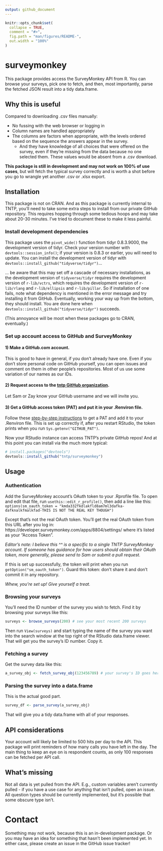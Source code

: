 ```yaml
---
output: github_document
---
```


<!-- README.md is generated from README.Rmd. Please edit that file -->

```r
knitr::opts_chunk$set(
  collapse = TRUE,
  comment = "#>",
  fig.path = "man/figures/README-",
  out.width = "100%"
)
```
# surveymonkey

<!-- badges: start -->
<!-- badges: end -->

This package provides access the SurveyMonkey API from R.  You can browse your surveys, pick one to fetch, and then, most importantly, parse the fetched JSON result into a tidy data.frame.

## Why this is useful

Compared to downloading .csv files manually:

- No fussing with the web browser or logging in
- Column names are handled appropriately
- The columns are factors when appropriate, with the levels ordered based on the sequence the answers appear in the survey.
  - And they have knowledge of all choices that were offered on the survey, even if they're missing from the data because no one selected them.  These values would be absent from a .csv download.

**This package is still in development and may not work on 100% of use cases**, but will fetch the typical survey correctly and is worth a shot before you go to wrangle yet another .csv or .xlsx export.

## Installation

This package is not on CRAN.  And as this package is currently internal to TNTP, you'll need to take some extra steps to install from our private GitHub repository.  This requires hopping through some tedious hoops and may take about 20-30 minutes.  I've tried to document these to make it less painful.

### Install development dependencies

This package uses the `pivot_wide()` function from tidyr 0.8.3.9000, the development version of tidyr.  Check your version number with `devtools::session_info()`; if your version is 0.8.3 or earlier, you will need to update.  You can install the development version of tidyr with `devtools::install_github("tidyverse/tidyr")`...


... be aware that this may set off a cascade of necessary installations, as the development version of `tidyverse/tidyr` requires the development version of `r-lib/vctrs`, which requires the development version of `r-lib/rlang` and `r-lib/ellipsis` and `r-lib/pillar`.  So if installation of one fails, note what dependency is mentioned in the error message and try installing it from GitHub.  Eventually, working your way up from the bottom, they should install.  You are done here when `devtools::install_github("tidyverse/tidyr")` succeeds.

(This annoyance will be moot when these packages go to CRAN, eventually.)

### Set up account access to GitHub and SurveyMonkey

#### 1) Make a GitHub.com account.

This is good to have in general, if you don't already have one.  Even if you don't store personal code on GitHub yourself, you can open issues and comment on them in other people's repositories.  Most of us use some variation of our names as our IDs.

#### 2) Request access to the [tntp GitHub organization](https://github.com/tntp/).

Let Sam or Zay know your GitHub username and we will invite you.

#### 3) Get a GitHub access token (PAT) and put it in your .Renviron file.

Follow these [step-by-step instructions](https://happygitwithr.com/github-pat.html#step-by-step) to get a PAT and add it to your .Renviron file.  This is set up correctly if, after you restart RStudio, the token prints when you run `Sys.getenv("GITHUB_PAT")`.

Now your RStudio instance can access TNTP's private GitHub repos!  And at this point you can install via the much more typical:

``` r
# install.packages("devtools")
devtools::install_github("tntp/surveymonkey")
```
 

## Usage

### Authentication

Add the SurveyMonkey account's OAuth token to your .Rprofile file.  To open and edit that file, run `usethis::edit_r_profile()`, then add a line like this:
`options(sm_oauth_token = "kmda332fkdlakfld8am7ml3dafka-dafknalkfmalkfad-THIS IS NOT THE REAL KEY THOUGH")`

Except that's not the real OAuth token.  You'll get the real OAuth token from this URL after you log in: https://developer.surveymonkey.com/apps/8804/settings/ where it's listed as your "Access Token".

*Editor's note: I believe this ^^ is a specific to a single TNTP SurveyMonkey account.  If someone has guidance for how users should obtain their OAuth token, more generally, please send to Sam or submit a pull request.*

If this is set up successfully, the token will print when you run `getOption("sm_oauth_token")`.  Guard this token: don't share it and don't commit it in any repository.

*Whew, you're set up!  Give yourself a treat.*

### Browsing your surveys

You'll need the ID number of the survey you wish to fetch.  Find it by browsing your surveys like this:
```r
surveys <- browse_surveys(200) # see your most recent 200 surveys
```
Then run `View(surveys)` and start typing the name of the survey you want into the search window at the top right of the RStudio data.frame viewer.  That will get you the survey's ID number.  Copy it.

### Fetching a survey

Get the survey data like this:
```r
a_survey_obj <- fetch_survey_obj(123456789) # your survey's ID goes here
```

### Parsing the survey into a data.frame

This is the actual good part.
```r
survey_df <- parse_survey(a_survey_obj)
```

That will give you a tidy data.frame with all of your responses.


## API considerations
Your account will likely be limited to 500 hits per day to the API.  This package will print reminders of how many calls you have left in the day.  The main thing to keep an eye on is respondent counts, as only 100 responses can be fetched per API call.

## What's missing
Not all data is yet pulled from the API.  E.g., custom variables aren't currently pulled - if you have a use case for anything that isn't pulled, open an issue.  All question types should be currently implemented, but it's possible that some obscure type isn't.

# Contact

Something may not work, because this is an in-development package.  Or you may have an idea for something that hasn't been implemented yet.  In either case, please create an issue in the GitHub issue tracker!
